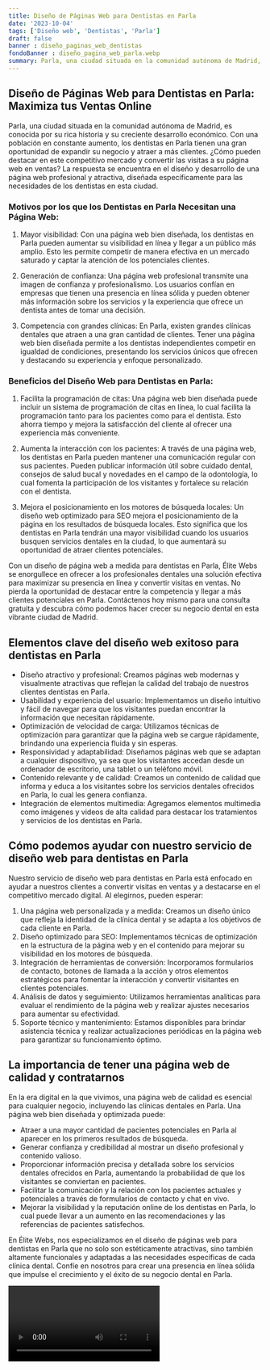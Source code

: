 ```yaml
---
title: Diseño de Páginas Web para Dentistas en Parla
date: '2023-10-04'
tags: ['Diseño web', 'Dentistas', 'Parla']
draft: false
banner : diseño_paginas_web_dentistas
fondoBanner : diseño_pagina_web_parla.webp
summary: Parla, una ciudad situada en la comunidad autónoma de Madrid, es conocida por su rica historia y su creciente desarrollo económico. Con una población en constante aumento, los dentistas en Parla tienen una gran oportunidad de expandir su negocio y atraer a más clientes. ¿Cómo pueden destacar en este competitivo mercado y convertir las visitas a su página web en ventas? La respuesta se encuentra en el diseño y desarrollo de una página web profesional y atractiva, diseñada específicamente para las necesidades de los dentistas en esta ciudad.
---
```


## Diseño de Páginas Web para Dentistas en Parla: Maximiza tus Ventas Online

Parla, una ciudad situada en la comunidad autónoma de Madrid, es conocida por su rica historia y su creciente desarrollo económico. Con una población en constante aumento, los dentistas en Parla tienen una gran oportunidad de expandir su negocio y atraer a más clientes. ¿Cómo pueden destacar en este competitivo mercado y convertir las visitas a su página web en ventas? La respuesta se encuentra en el diseño y desarrollo de una página web profesional y atractiva, diseñada específicamente para las necesidades de los dentistas en esta ciudad.

### Motivos por los que los Dentistas en Parla Necesitan una Página Web:

1. Mayor visibilidad: Con una página web bien diseñada, los dentistas en Parla pueden aumentar su visibilidad en línea y llegar a un público más amplio. Esto les permite competir de manera efectiva en un mercado saturado y captar la atención de los potenciales clientes.

2. Generación de confianza: Una página web profesional transmite una imagen de confianza y profesionalismo. Los usuarios confían en empresas que tienen una presencia en línea sólida y pueden obtener más información sobre los servicios y la experiencia que ofrece un dentista antes de tomar una decisión.

3. Competencia con grandes clínicas: En Parla, existen grandes clínicas dentales que atraen a una gran cantidad de clientes. Tener una página web bien diseñada permite a los dentistas independientes competir en igualdad de condiciones, presentando los servicios únicos que ofrecen y destacando su experiencia y enfoque personalizado.

### Beneficios del Diseño Web para Dentistas en Parla:

1. Facilita la programación de citas: Una página web bien diseñada puede incluir un sistema de programación de citas en línea, lo cual facilita la programación tanto para los pacientes como para el dentista. Esto ahorra tiempo y mejora la satisfacción del cliente al ofrecer una experiencia más conveniente.

2. Aumenta la interacción con los pacientes: A través de una página web, los dentistas en Parla pueden mantener una comunicación regular con sus pacientes. Pueden publicar información útil sobre cuidado dental, consejos de salud bucal y novedades en el campo de la odontología, lo cual fomenta la participación de los visitantes y fortalece su relación con el dentista.

3. Mejora el posicionamiento en los motores de búsqueda locales: Un diseño web optimizado para SEO mejora el posicionamiento de la página en los resultados de búsqueda locales. Esto significa que los dentistas en Parla tendrán una mayor visibilidad cuando los usuarios busquen servicios dentales en la ciudad, lo que aumentará su oportunidad de atraer clientes potenciales.

Con un diseño de página web a medida para dentistas en Parla, Élite Webs se enorgullece en ofrecer a los profesionales dentales una solución efectiva para maximizar su presencia en línea y convertir visitas en ventas. No pierda la oportunidad de destacar entre la competencia y llegar a más clientes potenciales en Parla. Contáctenos hoy mismo para una consulta gratuita y descubra cómo podemos hacer crecer su negocio dental en esta vibrante ciudad de Madrid.

<GifSeo />

<Cta />

## Elementos clave del diseño web exitoso para dentistas en Parla

- Diseño atractivo y profesional: Creamos páginas web modernas y visualmente atractivas que reflejan la calidad del trabajo de nuestros clientes dentistas en Parla.
- Usabilidad y experiencia del usuario: Implementamos un diseño intuitivo y fácil de navegar para que los visitantes puedan encontrar la información que necesitan rápidamente.
- Optimización de velocidad de carga: Utilizamos técnicas de optimización para garantizar que la página web se cargue rápidamente, brindando una experiencia fluida y sin esperas.
- Responsividad y adaptabilidad: Diseñamos páginas web que se adaptan a cualquier dispositivo, ya sea que los visitantes accedan desde un ordenador de escritorio, una tablet o un teléfono móvil.
- Contenido relevante y de calidad: Creamos un contenido de calidad que informa y educa a los visitantes sobre los servicios dentales ofrecidos en Parla, lo cual les genera confianza.
- Integración de elementos multimedia: Agregamos elementos multimedia como imágenes y videos de alta calidad para destacar los tratamientos y servicios de los dentistas en Parla.

## Cómo podemos ayudar con nuestro servicio de diseño web para dentistas en Parla

Nuestro servicio de diseño web para dentistas en Parla está enfocado en ayudar a nuestros clientes a convertir visitas en ventas y a destacarse en el competitivo mercado digital. Al elegirnos, pueden esperar:

1. Una página web personalizada y a medida: Creamos un diseño único que refleja la identidad de la clínica dental y se adapta a los objetivos de cada cliente en Parla.
2. Diseño optimizado para SEO: Implementamos técnicas de optimización en la estructura de la página web y en el contenido para mejorar su visibilidad en los motores de búsqueda.
3. Integración de herramientas de conversión: Incorporamos formularios de contacto, botones de llamada a la acción y otros elementos estratégicos para fomentar la interacción y convertir visitantes en clientes potenciales.
4. Análisis de datos y seguimiento: Utilizamos herramientas analíticas para evaluar el rendimiento de la página web y realizar ajustes necesarios para aumentar su efectividad.
5. Soporte técnico y mantenimiento: Estamos disponibles para brindar asistencia técnica y realizar actualizaciones periódicas en la página web para garantizar su funcionamiento óptimo.

## La importancia de tener una página web de calidad y contratarnos

En la era digital en la que vivimos, una página web de calidad es esencial para cualquier negocio, incluyendo las clínicas dentales en Parla. Una página web bien diseñada y optimizada puede:

- Atraer a una mayor cantidad de pacientes potenciales en Parla al aparecer en los primeros resultados de búsqueda.
- Generar confianza y credibilidad al mostrar un diseño profesional y contenido valioso.
- Proporcionar información precisa y detallada sobre los servicios dentales ofrecidos en Parla, aumentando la probabilidad de que los visitantes se conviertan en pacientes.
- Facilitar la comunicación y la relación con los pacientes actuales y potenciales a través de formularios de contacto y chat en vivo.
- Mejorar la visibilidad y la reputación online de los dentistas en Parla, lo cual puede llevar a un aumento en las recomendaciones y las referencias de pacientes satisfechos.

En Élite Webs, nos especializamos en el diseño de páginas web para dentistas en Parla que no solo son estéticamente atractivas, sino también altamente funcionales y adaptadas a las necesidades específicas de cada clínica dental. Confíe en nosotros para crear una presencia en línea sólida que impulse el crecimiento y el éxito de su negocio dental en Parla.

<Video />

<CtaBot job='Dentistas' city='Parla'/>

<Gmaps query='Parla+españa+maps' />